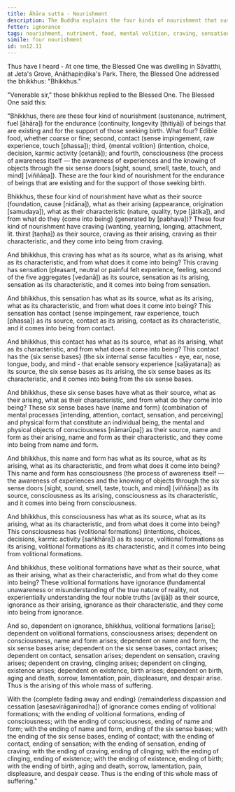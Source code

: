 ```yaml
---
title: Āhāra sutta - Nourishment
description: The Buddha explains the four kinds of nourishment that sustain beings that are existing and support those seeking birth, and how they arise from craving.
fetter: ignorance
tags: nourishment, nutriment, food, mental volition, craving, sensation, feeling, contact, six sense bases, name and form, consciousness, volitional formations, ignorance, suffering, dependent origination, dependent co-arising, sn, sn12-21, sn12
simile: four nourishment
id: sn12.11
---
```


Thus have I heard - At one time, the Blessed One was dwelling in Sāvatthi, at Jeta's Grove, Anāthapiṇḍika's Park. There, the Blessed One addressed the bhikkhus: "Bhikkhus."

"Venerable sir," those bhikkhus replied to the Blessed One. The Blessed One said this:

"Bhikkhus, there are these four kind of nourishment (sustenance, nutriment, fuel [āhāra]) for the endurance (continuity, longevity [ṭhitiyā]) of beings that are existing and for the support of those seeking birth. What four? Edible food, whether coarse or fine; second, contact (sense impingement, raw experience, touch [phassa]); third, \{mental volition} (intention, choice, decision, karmic activity [cetanā]); and fourth, consciousness (the process of awareness itself — the awareness of experiences and the knowing of objects through the six sense doors [sight, sound, smell, taste, touch, and mind] [viññāṇa]). These are the four kind of nourishment for the endurance of beings that are existing and for the support of those seeking birth.

Bhikkhus, these four kind of nourishment have what as their source (foundation, cause [nidāna]), what as their arising (appearance, origination [samudaya]), what as their characteristic (nature, quality, type [jātika]), and from what do they \{come into being} (generated by [pabhava])? These four kind of nourishment have craving (wanting, yearning, longing, attachment, lit. thirst [taṇha]) as their source, craving as their arising, craving as their characteristic, and they come into being from craving.

And bhikkhus, this craving has what as its source, what as its arising, what as its characteristic, and from what does it come into being? This craving has sensation (pleasant, neutral or painful felt experience, feeling, second of the five aggregates [vedanā]) as its source, sensation as its arising, sensation as its characteristic, and it comes into being from sensation.

And bhikkhus, this sensation has what as its source, what as its arising, what as its characteristic, and from what does it come into being? This sensation has contact (sense impingement, raw experience, touch [phassa]) as its source, contact as its arising, contact as its characteristic, and it comes into being from contact.

And bhikkhus, this contact has what as its source, what as its arising, what as its characteristic, and from what does it come into being? This contact has the \{six sense bases} (the six internal sense faculties - eye, ear, nose, tongue, body, and mind - that enable sensory experience [saḷāyatana]) as its source, the six sense bases as its arising, the six sense bases as its characteristic, and it comes into being from the six sense bases.

And bhikkhus, these six sense bases have what as their source, what as their arising, what as their characteristic, and from what do they come into being? These six sense bases have \{name and form} (combination of mental processes [intending, attention, contact, sensation, and perceiving] and physical form that constitute an individual being, the mental and physical objects of consciousness [nāmarūpa]) as their source, name and form as their arising, name and form as their characteristic, and they come into being from name and form.

And bhikkhus, this name and form has what as its source, what as its arising, what as its characteristic, and from what does it come into being? This name and form has consciousness (the process of awareness itself — the awareness of experiences and the knowing of objects through the six sense doors [sight, sound, smell, taste, touch, and mind] [viññāṇa]) as its source, consciousness as its arising, consciousness as its characteristic, and it comes into being from consciousness.

And bhikkhus, this consciousness has what as its source, what as its arising, what as its characteristic, and from what does it come into being? This consciousness has \{volitional formations} (intentions, choices, decisions, karmic activity [saṅkhāra]) as its source, volitional formations as its arising, volitional formations as its characteristic, and it comes into being from volitional formations.

And bhikkhus, these volitional formations have what as their source, what as their arising, what as their characteristic, and from what do they come into being? These volitional formations have ignorance (fundamental unawareness or misunderstanding of the true nature of reality, not experientially understanding the four noble truths [avijjā]) as their source, ignorance as their arising, ignorance as their characteristic, and they come into being from ignorance.

And so, dependent on ignorance, bhikkhus, volitional formations [arise]; dependent on volitional formations, consciousness arises; dependent on consciousness, name and form arises; dependent on name and form, the six sense bases arise; dependent on the six sense bases, contact arises; dependent on contact, sensation arises; dependent on sensation, craving arises; dependent on craving, clinging arises; dependent on clinging, existence arises; dependent on existence, birth arises; dependent on birth, aging and death, sorrow, lamentation, pain, displeasure, and despair arise. Thus is the arising of this whole mass of suffering.

With the \{complete fading away and ending} (remainderless dispassion and cessation [asesavirāganirodha]) of ignorance comes ending of volitional formations; with the ending of volitional formations, ending of consciousness; with the ending of consciousness, ending of name and form; with the ending of name and form, ending of the six sense bases; with the ending of the six sense bases, ending of contact; with the ending of contact, ending of sensation; with the ending of sensation, ending of craving; with the ending of craving, ending of clinging; with the ending of clinging, ending of existence; with the ending of existence, ending of birth; with the ending of birth, aging and death, sorrow, lamentation, pain, displeasure, and despair cease. Thus is the ending of this whole mass of suffering."